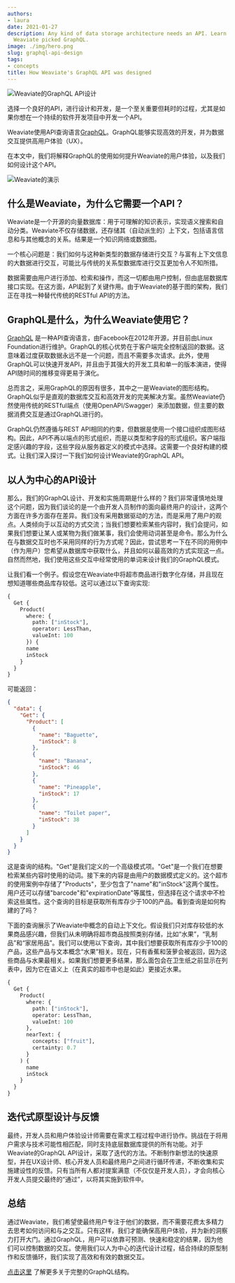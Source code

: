 ```yaml
---
authors:
- laura
date: 2021-01-27
description: Any kind of data storage architecture needs an API. Learn how and why
  Weaviate picked GraphQL.
image: ./img/hero.png
slug: graphql-api-design
tags:
- concepts
title: How Weaviate's GraphQL API was designed
---
```


![Weaviate的GraphQL API设计](./img/hero.png)

<!-- 截断 -->

选择一个良好的API，进行设计和开发，是一个至关重要但耗时的过程，尤其是如果你想在一个持续的软件开发项目中开发一个API。

Weaviate使用API查询语言[GraphQL](https://graphql.org/)。GraphQL能够实现高效的开发，并为数据交互提供高用户体验（UX）。

在本文中，我们将解释GraphQL的使用如何提升Weaviate的用户体验，以及我们如何设计这个API。

![Weaviate的演示](./img/weaviate-demo.gif?i=8)

## 什么是Weaviate，为什么它需要一个API？
Weaviate是一个开源的向量数据库：用于可理解的知识表示，实现语义搜索和自动分类。Weaviate不仅存储数据，还存储其（自动派生的）上下文，包括语言信息和与其他概念的关系。结果是一个知识网络或数据图。

一个核心问题是：我们如何与这种新类型的数据存储进行交互？与富有上下文信息的大数据进行交互，可能比与传统的关系型数据库进行交互更加令人不知所措。

数据需要由用户进行添加、检索和操作，而这一切都由用户控制，但由底层数据库接口实现。在这方面，API起到了关键作用。由于Weaviate的基于图的架构，我们正在寻找一种替代传统的RESTful API的方法。

## GraphQL是什么，为什么Weaviate使用它？
[GraphQL](https://graphql.org/) 是一种API查询语言，由Facebook在2012年开源，并目前由Linux Foundation进行维护。GraphQL的核心优势在于客户端完全控制返回的数据。这意味着过度获取数据永远不是一个问题，而且不需要多次请求。此外，使用GraphQL可以快速开发API，并且由于其强大的开发工具和单一的版本演进，使得API随时间的推移变得更易于演化。

总而言之，采用GraphQL的原因有很多，其中之一是Weaviate的图形结构。GraphQL似乎是直观的数据库交互和高效开发的完美解决方案。虽然Weaviate仍然使用传统的RESTful端点（使用OpenAPI/Swagger）来添加数据，但主要的数据消费交互是通过GraphQL进行的。

GraphQL仍然遵循与REST API相同的约束，但数据是使用一个接口组织成图形结构。因此，API不再以端点的形式组织，而是以类型和字段的形式组织。客户端指定感兴趣的字段，这些字段从服务器定义的模式中选择。这需要一个良好构建的模式。让我们深入探讨一下我们如何设计Weaviate的GraphQL API。

## 以人为中心的API设计
那么，我们的GraphQL设计、开发和实施周期是什么样的？我们非常谨慎地处理这个问题，因为我们谈论的是一个由开发人员制作的面向最终用户的设计，这两个方面在许多方面存在差异。我们没有采用数据驱动的方法，而是采用了用户的观点。人类倾向于以互动的方式交流；当我们想要检索某些内容时，我们会提问，如果我们想要让某人或某物为我们做某事，我们会使用动词甚至是命令。那么为什么在与数据交互时也不采用同样的行为方式呢？因此，尝试思考一下在不同的用例中（作为用户）您希望从数据库中获取什么，并且如何以最高效的方式实现这一点。自然而然地，我们使用这些交互中经常使用的单词来设计我们的GraphQL模式。

让我们看一个例子。假设您在Weaviate中将超市商品进行数字化存储，并且现在想知道哪些商品库存较低。这可以通过以下查询实现:

```graphql
{
  Get {
    Product(
      where: {
        path: ["inStock"],
        operator: LessThan,
        valueInt: 100
      }) {
      name
      inStock
    }
  }
}
```

可能返回：

```json
{
  "data": {
    "Get": {
      "Product": [
        {
          "name": "Baguette",
          "inStock": 8
        },
        {
          "name": "Banana",
          "inStock": 46
        },
        {
          "name": "Pineapple",
          "inStock": 17
        },
        {
          "name": "Toilet paper",
          "inStock": 38
        }
      ]
    }
  }
}
```

这是查询的结构。"Get"是我们定义的一个高级模式项。"Get"是一个我们在想要检索某些内容时使用的动词。接下来的内容是由用户的数据模式定义的。这个超市的使用案例中存储了"Products"，至少包含了"name"和"inStock"这两个属性。用户还可以存储"barcode"和"expirationDate"等属性，但选择在这个请求中不检索这些属性。这个查询的目标是获取所有库存少于100的产品。看到查询是如何构建的了吗？

下面的查询展示了Weaviate中概念的自动上下文化。假设我们只对库存较低的水果商品感兴趣，但我们从未明确将超市商品按照类别存储，比如“水果”，“乳制品”和“家居用品”。我们可以使用以下查询，其中我们想要获取所有库存少于100的产品，这些产品与文本概念“水果”相关。现在，只有香蕉和菠萝会被返回，因为这些商品与水果最相关。如果我们想要更多结果，那么面包会在卫生纸之前显示在列表中，因为它在语义上（在真实的超市中也是如此）更接近水果。

```graphql
{
  Get {
    Product(
      where: {
        path: ["inStock"],
        operator: LessThan,
        valueInt: 100
      },
      nearText: {
        concepts: ["fruit"],
        certainty: 0.7
      }
    ) {
      name
      inStock
    }
  }
}
```

## 迭代式原型设计与反馈
最终，开发人员和用户体验设计师需要在需求工程过程中进行协作。挑战在于将用户需求与技术可能性相匹配，同时支持底层数据库提供的所有功能。对于Weaviate的GraphQL API设计，采取了迭代的方法。不断制作新想法的快速原型，并在UX设计师、核心开发人员和最终用户之间进行循环传递，不断收集和实施建设性的反馈。只有当所有人都对提案满意（不仅仅是开发人员），才会向核心开发人员提交最终的“通过”，以将其实施到软件中。

## 总结
通过Weaviate，我们希望使最终用户专注于他们的数据，而不需要花费太多精力去思考如何访问和与之交互。只有这样，我们才能确保高用户体验，并为新的洞察力打开大门。通过GraphQL，用户可以依靠可预测、快速和稳定的结果，因为他们可以控制数据的交互。使用我们以人为中心的迭代设计过程，结合持续的原型制作和反馈循环，我们实现了高效和有效的数据交互。

[点击这里](/developers/weaviate/api/graphql) 了解更多关于完整的GraphQL结构。


<WhatNext />